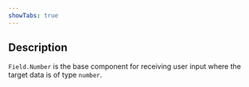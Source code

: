 ```yaml
---
showTabs: true
---
```


## Description

`Field.Number` is the base component for receiving user input where the target data is of type `number`.
